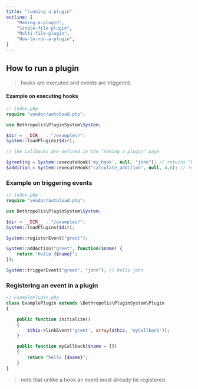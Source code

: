 ```yaml
---
title: "running a plugin"
outline: [
    "Making-a-plugin",
    "Single-file-plugin",
    "Multi-file-plugin",
    "How-to-run-a-plugin",
]
---
```


## How to run a plugin

> hooks are executed and events are triggered.

#### Example on executing hooks
```php
// index.php
require "vendor/autoload.php";

use Bethropolis\PluginSystem\System;

$dir = __DIR__ . "/examples/";
System::loadPlugins($dir);

// the callbacks are defined in the "making a plugin" page

$greeting = System::executeHook('my_hook', null, "john"); // returns "hello john" :array
$addition = System::executeHook("calculate_addition", null, 4,6); // returns "The sum of 4 and 6 is 10" :array
```


### Example on triggering events
```php
// index.php
require "vendor/autoload.php";

use Bethropolis\PluginSystem\System;

$dir = __DIR__ . "/examples/";
System::loadPlugins($dir);

System::registerEvent("greet");

System::addAction("greet", function($name) {
    return "hello {$name}";
});

System::triggerEvent("greet", "john"); // hello john
```

### Registering an event in a plugin
```php
// ExamplePlugin.php
class ExamplePlugin extends \Bethropolis\PluginSystem\Plugin
{

    public function initialize()
    {
        $this->linkEvent('greet', array($this, 'myCallback'));
    }

    public function myCallback($name = [])
    {
        return "hello {$name}";
    }
}
```
> note that unlike a hook an event must already be registered



